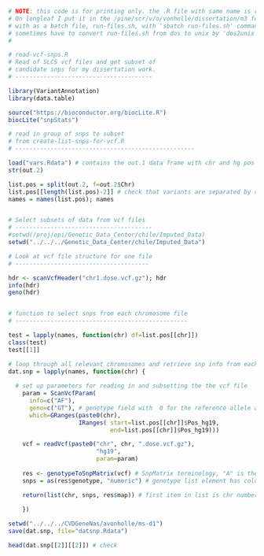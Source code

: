 ```r

# NOTE: this code is for printing only. the .R file with same name is run in longleaf
# On longleaf I put it in the /pine/scr/v/o/vonholle/dissertation/m3 folder and run 
# with as a batch file, run-files.sh, with 'sbatch run-files.sh' command on longleaf.
# sometimes have to convert run-files.sh from dos to unix by 'dos2unix run-files.sh
# 

# read-vcf-snps.R
# Read of SLCS vcf files and get subset of 
# candidate snps for my dissertation work.
# ---------------------------------------

library(VariantAnnotation)
library(data.table)

source("https://bioconductor.org/biocLite.R")
biocLite("snpStats")

# read in group of snps to subset
# from create-list-snps-for-vcf.R
# ---------------------------------------------------

load("vars.Rdata") # contains the out.1 data frame with chr and hg pos #
str(out.2)

list.pos = split(out.2, f=out.2$Chr)
list.pos[[length(list.pos)-2]] # check that variants are separated by chr
names = names(list.pos); names


# Select subsets of data from vcf files
# ---------------------------------------
#setwd(/proj/epi/Genetic_Data_Center/chile/Imputed_Data)
setwd("../../../Genetic_Data_Center/chile/Imputed_Data")

# Look at vcf file structure for one file
# --------------------------------------

hdr <- scanVcfHeader("chr1.dose.vcf.gz"); hdr
info(hdr) 
geno(hdr)


# function to select snps from each chromosome file
# -------------------------------------------------

test = lapply(names, function(chr) df=list.pos[[chr]])
class(test)
test[[1]]

# loop through all relevant chromosomes and retrieve snp info from each person
dat.snp = lapply(names, function(chr) {
  
  # set up parameters for reading in and subsetting the the vcf file
    param = ScanVcfParam(
      info=c("AF"),
      geno=c("GT"), # genotype field with  0 for the reference allele and 1 for the alternate allele, see documentation for genotypeToSnpMatrix
      which=GRanges(paste0(chr), 
                    IRanges( start=list.pos[[chr]]$Pos_hg19,
                             end=list.pos[[chr]]$Pos_hg19)))

    vcf = readVcf(paste0("chr", chr, ".dose.vcf.gz"),
                         "hg19", 
                         param=param)
    
    res <- genotypeToSnpMatrix(vcf) # SnpMatrix terminology, "A" is the reference allele and "B" is the risk allele. Equivalent statements to those made with 0 and 1 allele values would be 0 = missing, 1 = "A/A", 2 = "A/B" or "B/A" and 3 = "B/B" (according to 'genotypeToSnpMatrix' documentation)
    snps = as(res$genotype, "numeric") # genotype list element has columns are snps and the rows are the samples. this function codes in additive model with 0 = A/A, 1=A/B or B/A and 2 = B/B

    return(list(chr, snps, res$map)) # first item in list is chr number, second item is the snps for each person, third element is info on the allele coding
    
    })

setwd("../../../CVDGeneNas/avonholle/ms-d1")
save(dat.snp, file="datsnp.Rdata")

head(dat.snp[[2]][[2]]) # check

```